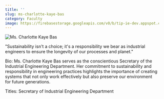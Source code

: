 ```yaml
---
title: ''
slug: ms-charlotte-kaye-bas
category: Faculty
image: https://firebasestorage.googleapis.com/v0/b/tip-ie-dev.appspot.com/o/faculty-member.webp?alt=media&token=3edaf027-f8a2-4f43-b00a-329281256393
---
```


![Ms. Charlotte Kaye Bas](https://firebasestorage.googleapis.com/v0/b/tip-ie-dev.appspot.com/o/Faculty%26Admin%2FMs.%20Charlotte%20Kaye%20Bas%20(1).png?alt=media&token=23ed0fc6-62b4-4327-a825-e89bc01d1969)

"Sustainability isn't a choice; it's a responsibility we bear as industrial engineers to ensure the longevity of our processes and planet."

Bio: Ms. Charlotte Kaye Bas serves as the conscientious Secretary of the Industrial Engineering Department. Her commitment to sustainability and responsibility in engineering practices highlights the importance of creating systems that not only work effectively but also preserve our environment for future generations.

Titles: Secretary of Industrial Engineering Department
